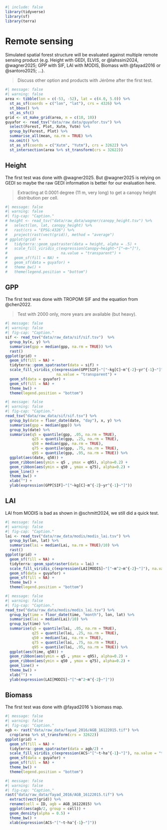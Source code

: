 ```r
#| include: false
library(tidyverse)
library(sf)
library(terra)
```

# Remote sensing {.unnumbered}

Simulated spatial forest structure will be evaluated against multiple remote sensing product (e.g. Height with GEDI, ELVIS, or @lahssini2024, @wagner2025; GPP with SIF, LAI with MODIS, Biomass with @fayad2016 or @santoro2025; ...).

> Discuss other option and products with Jérôme after the first test.

```r
#| message: false
#| warning: false
area <- tibble(lon = c(-53, -52), lat = c(4.0, 5.0)) %>% 
  st_as_sf(coords = c("lon", "lat"), crs = 4326) %>% 
  st_bbox() %>% 
  st_as_sfc()
grid <- st_make_grid(area, n = c(10, 10))
guyafor <- read_tsv("data/raw_data/guyafor.tsv") %>% 
  select(Forest, Plot, Xutm, Yutm) %>% 
  group_by(Forest, Plot) %>% 
  summarise_all(mean, na.rm = TRUE) %>% 
  na.omit() %>% 
  st_as_sf(coords = c("Xutm", "Yutm"), crs = 32622) %>% 
  st_intersection(area %>% st_transform(crs = 32622))
```

## Height

The first test was done with @wagner2025. But @wagner2025 is relying on GEDI so maybe the raw GEDI information is better for our evaluation here.

> Extracting at 0.0001 degree (11 m, very long) to get a canopy height distribution per cell.

```r
#| message: false
#| warning: false
#| fig-cap: "Caption."
# height <- read_tsv("data/raw_data/wagner/canopy_height.tsv") %>% 
#   select(lon, lat, canopy_height) %>% 
#   rast(crs = "EPSG:4326") %>% 
#   project(rast(vect(grid)), method = "average")
# ggplot(grid) +
#   tidyterra::geom_spatraster(data = height, alpha = .5) +
#   scale_fill_viridis_c(expression(Canopy~height~"["~m~"]"),
#                        na.value = "transparent") +
#   geom_sf(fill = NA) +
#   geom_sf(data = guyafor) +
#   theme_bw() +
#   theme(legend.position = "bottom")
```

## GPP

The first test was done with TROPOMI SIF and the equation from @chen2022.

> Test with 2000 only, more years are available (but heavy).

```r
#| message: false
#| warning: false
#| fig-cap: "Caption."
sif <- read_tsv("data/raw_data/sif/sif.tsv")  %>% 
  group_by(x, y) %>% 
  summarise(gpp = median(gpp, na.rm = TRUE)) %>% 
  rast()
ggplot(grid) +
  geom_sf(fill = NA) +
  tidyterra::geom_spatraster(data = sif) +
  scale_fill_viridis_c(expression(GPP[SIF]~"["~kg[C]~m^{-2}~yr^{-1}~"]"),
                       na.value = "transparent") +
  geom_sf(data = guyafor) +
  geom_sf(fill = NA) +
  theme_bw() +
  theme(legend.position = "bottom")
```

```r
#| message: false
#| warning: false
#| fig-cap: "Caption."
read_tsv("data/raw_data/sif/sif.tsv") %>% 
  group_by(date = floor_date(date, "day"), x, y) %>% 
  summarise(gpp = median(gpp)) %>% 
  group_by(date) %>% 
  summarise(q5 = quantile(gpp, .05, na.rm = TRUE),
            q25 = quantile(gpp, .25, na.rm = TRUE),
            q50 = median(gpp, na.rm = TRUE),
            q75 = quantile(gpp, .75, na.rm = TRUE),
            q95 = quantile(gpp, .95, na.rm = TRUE)) %>% 
  ggplot(aes(date, q50)) +
  geom_ribbon(aes(ymin = q5 , ymax = q95), alpha=0.2) + 
  geom_ribbon(aes(ymin = q50 , ymax = q75), alpha=0.2) + 
  geom_line() +
  theme_bw() +
  xlab("") +
  ylab(expression(GPP[SIF]~"["~kg[C]~m^{-2}~yr^{-1}~"]"))
```

## LAI

LAI from MODIS is bad as shown in @schmitt2024, we still did a quick test.

```r
#| message: false
#| warning: false
#| fig-cap: "Caption."
lai <- read_tsv("data/raw_data/modis/modis_lai.tsv") %>% 
  group_by(lon, lat) %>% 
  summarise(lai = median(Lai, na.rm = TRUE)/10) %>% 
  rast()
ggplot(grid) +
  geom_sf(fill = NA) +
  tidyterra::geom_spatraster(data = lai) +
  scale_fill_viridis_c(expression(LAI[MODIS]~"["~m^2~m^{-2}~"]"), na.value = "transparent") +
  geom_sf(data = guyafor) +
  geom_sf(fill = NA) +
  theme_bw() +
  theme(legend.position = "bottom")
```

```r
#| message: false
#| warning: false
#| fig-cap: "Caption."
read_tsv("data/raw_data/modis/modis_lai.tsv") %>% 
  group_by(time = floor_date(time, "month"), lon, lat) %>% 
  summarise(lai = median(Lai)/10) %>% 
  group_by(time) %>% 
  summarise(q5 = quantile(lai, .05, na.rm = TRUE),
            q25 = quantile(lai, .25, na.rm = TRUE),
            q50 = median(lai, na.rm = TRUE),
            q75 = quantile(lai, .75, na.rm = TRUE),
            q95 = quantile(lai, .95, na.rm = TRUE)) %>% 
  ggplot(aes(time, q50)) +
  geom_ribbon(aes(ymin = q5 , ymax = q95), alpha=0.2) + 
  geom_ribbon(aes(ymin = q50 , ymax = q75), alpha=0.2) + 
  geom_line() +
  theme_bw() +
  xlab("") +
  ylab(expression(LAI[MODIS]~"["~m^2~m^{-2}~"]"))
```

## Biomass

The first test was done with @fayad2016 's biomass map.

```r
#| message: false
#| warning: false
#| fig-cap: "Caption."
agb <- rast("data/raw_data/fayad_2016/AGB_16122015.tif") %>% 
  crop(area %>% st_transform(crs = 32622))
ggplot(grid) +
  geom_sf(fill = NA) +
  tidyterra::geom_spatraster(data = agb/2) +
  scale_fill_viridis_c(expression(ACS~"["~t~ha^{-1}~"]"), na.value = "transparent") +
  geom_sf(data = guyafor) +
  geom_sf(fill = NA) +
  theme_bw() +
  theme(legend.position = "bottom")
```

```r
#| message: false
#| warning: false
#| fig-cap: "Caption."
rast("data/raw_data/fayad_2016/AGB_16122015.tif") %>% 
  extract(vect(grid)) %>% 
  rename(cell = ID, agb = AGB_16122015) %>% 
  ggplot(aes(agb/2, group = cell)) +
  geom_density(alpha = 0.5) +
  theme_bw() +
  xlab(expression(ACS~"["~t~ha^{-1}~"]"))
```
